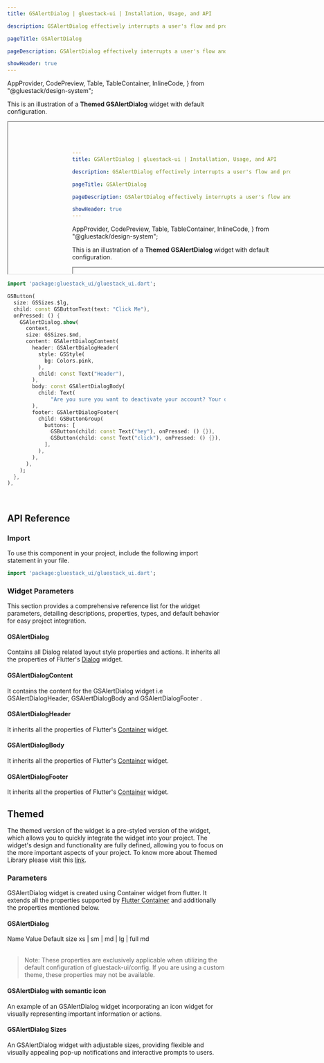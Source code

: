 ```yaml
---
title: GSAlertDialog | gluestack-ui | Installation, Usage, and API

description: GSAlertDialog effectively interrupts a user's flow and prompts them to take a specific action. It's commonly used for mandatory confirmations or call-to-actions.

pageTitle: GSAlertDialog

pageDescription: GSAlertDialog effectively interrupts a user's flow and prompts them to take a specific action. It's commonly used for mandatory confirmations or call-to-actions.

showHeader: true
---
```



  AppProvider,
  CodePreview,
  Table,
  TableContainer,
  InlineCode,
} from "@gluestack/design-system";

<Meta title="Components/Overlay/AlertDialog" />

This is an illustration of a **Themed GSAlertDialog** widget with default configuration.

<iframe
  src="#/alert-dialog-preview"
  title="Example"
  width="800"
  height="350"
></iframe>

```dart
import 'package:gluestack_ui/gluestack_ui.dart';

GSButton(
  size: GSSizes.$lg,
  child: const GSButtonText(text: "Click Me"),
  onPressed: () {
    GSAlertDialog.show(
      context,
      size: GSSizes.$md,
      content: GSAlertDialogContent(
        header: GSAlertDialogHeader(
          style: GSStyle(
            bg: Colors.pink,
          ),
          child: const Text("Header"),
        ),
        body: const GSAlertDialogBody(
          child: Text(
              "Are you sure you want to deactivate your account? Your data will be permanently removed and cannot be undone."),
        ),
        footer: GSAlertDialogFooter(
          child: GSButtonGroup(
            buttons: [
              GSButton(child: const Text("hey"), onPressed: () {}),
              GSButton(child: const Text("click"), onPressed: () {}),
            ],
          ),
        ),
      ),
    );
  },
),
```

<br />

## API Reference

### Import

To use this component in your project, include the following import statement in your file.

```dart
import 'package:gluestack_ui/gluestack_ui.dart';
```

### Widget Parameters

This section provides a comprehensive reference list for the widget parameters, detailing descriptions, properties, types, and default behavior for easy project integration.

#### GSAlertDialog

Contains all Dialog related layout style properties and actions.
It inherits all the properties of Flutter's [Dialog](https://api.flutter.dev/flutter/material/Dialog-class.html) widget.

#### GSAlertDialogContent

It contains the content for the GSAlertDialog widget i.e GSAlertDialogHeader, GSAlertDialogBody and GSAlertDialogFooter .

#### GSAlertDialogHeader

It inherits all the properties of Flutter's [Container](https://api.flutter.dev/flutter/widgets/Container-class.html) widget.

#### GSAlertDialogBody

It inherits all the properties of Flutter's [Container](https://api.flutter.dev/flutter/widgets/Container-class.html) widget.

#### GSAlertDialogFooter

It inherits all the properties of Flutter's [Container](https://api.flutter.dev/flutter/widgets/Container-class.html) widget.

## Themed

The themed version of the widget is a pre-styled version of the widget, which allows you to quickly integrate the widget into your project. The widget's design and functionality are fully defined, allowing you to focus on the more important aspects of your project. To know more about Themed Library please visit this [link](https://gluestack.io/ui/docs/core-concepts/themed-library).

### Parameters

GSAlertDialog widget is created using Container widget from flutter. It extends all the properties supported by [Flutter Container](https://api.flutter.dev/flutter/widgets/Container-class.html) and additionally the properties mentioned below.

#### GSAlertDialog

<AppProvider>
  <TableContainer>
    <Table>
      <Table.THead>
        <Table.TR>
          <Table.TH>
            <Table.TText>Name</Table.TText>
          </Table.TH>
          <Table.TH>
            <Table.TText>Value</Table.TText>
          </Table.TH>
          <Table.TH>
            <Table.TText>Default</Table.TText>
          </Table.TH>
        </Table.TR>
      </Table.THead>
      <Table.TBody>
        <Table.TR>
          <Table.TD>
            <Table.TText>
              <InlineCode>size</InlineCode>
            </Table.TText>
          </Table.TD>
          <Table.TD>
            <Table.TText>xs | sm | md | lg | full</Table.TText>
          </Table.TD>
          <Table.TD>
            <Table.TText>md</Table.TText>
          </Table.TD>
        </Table.TR>
      </Table.TBody>
    </Table>
  </TableContainer>
</AppProvider>

> Note: These properties are exclusively applicable when utilizing the default configuration of gluestack-ui/config. If you are using a custom theme, these properties may not be available.

#### GSAlertDialog with semantic icon

An example of an GSAlertDialog widget incorporating an icon widget for visually representing important information or actions.

#### GSAlertDialog Sizes

An GSAlertDialog widget with adjustable sizes, providing flexible and visually appealing pop-up notifications and interactive prompts to users.

